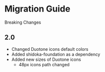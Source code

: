 
<Meta title="Migration Guide" />

# Migration Guide

Breaking Changes

## 2.0

- Changed Duotone icons default colors
- Added shidoka-foundation as a dependency
- Added new sizes of Duotone icons
  - 48px icons path changed
